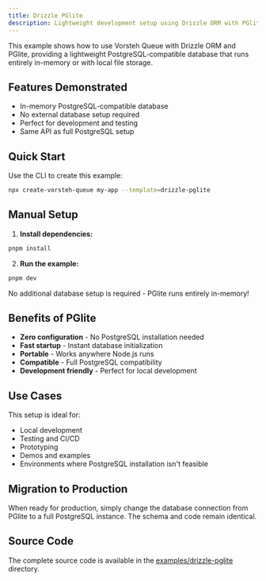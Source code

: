 ```yaml
---
title: Drizzle PGlite
description: Lightweight development setup using Drizzle ORM with PGlite for local development and testing.
---
```


This example shows how to use Vorsteh Queue with Drizzle ORM and PGlite, providing a lightweight PostgreSQL-compatible database that runs entirely in-memory or with local file storage.

## Features Demonstrated

- In-memory PostgreSQL-compatible database
- No external database setup required
- Perfect for development and testing
- Same API as full PostgreSQL setup

## Quick Start

Use the CLI to create this example:

```bash
npx create-vorsteh-queue my-app --template=drizzle-pglite
```

## Manual Setup

1. **Install dependencies:**
```bash
pnpm install
```

2. **Run the example:**
```bash
pnpm dev
```

No additional database setup is required - PGlite runs entirely in-memory!

## Benefits of PGlite

- **Zero configuration** - No PostgreSQL installation needed
- **Fast startup** - Instant database initialization
- **Portable** - Works anywhere Node.js runs
- **Compatible** - Full PostgreSQL compatibility
- **Development friendly** - Perfect for local development

## Use Cases

This setup is ideal for:
- Local development
- Testing and CI/CD
- Prototyping
- Demos and examples
- Environments where PostgreSQL installation isn't feasible

## Migration to Production

When ready for production, simply change the database connection from PGlite to a full PostgreSQL instance. The schema and code remain identical.

## Source Code

The complete source code is available in the [examples/drizzle-pglite](https://github.com/noxify/vorsteh-queue/tree/main/examples/drizzle-pglite) directory.